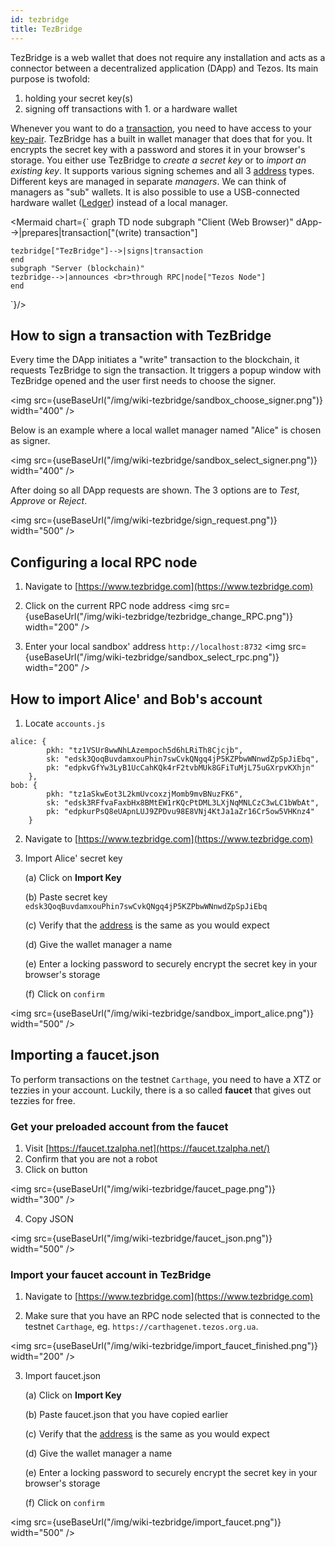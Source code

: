 ```yaml
---
id: tezbridge
title: TezBridge
---
```




TezBridge is a web wallet that does not require any installation and acts as a connector between a decentralized application (DApp) and Tezos. Its main purpose is twofold: 

1. holding your secret key(s)
2. signing off transactions with 1. or a hardware wallet

Whenever you want to do a [transaction](../tezos_protocol/operations/transaction), you need to have access to your [key-pair](../tezos_protocol/cryptography/key-pair). TezBridge has a built in wallet manager that does that for you. It encrypts the secret key with a password and stores it in your browser's storage. You either use TezBridge to *create a secret key* or to *import an existing key*. It supports various signing schemes and all 3 [address](../tezos_protocol/account) types. Different keys are managed in separate *managers*. We can think of managers as "sub" wallets. It is also possible to use a USB-connected hardware wallet ([Ledger](https://www.ledger.com)) instead of a local manager.

<Mermaid chart={`
graph TD
	node
  subgraph "Client (Web Browser)"
    dApp-->|prepares|transaction["(write) transaction"]
    
    tezbridge["TezBridge"]-->|signs|transaction
    end
    subgraph "Server (blockchain)"
    tezbridge-->|announces <br>through RPC|node["Tezos Node"]
    end
`}/>
            
## How to sign a transaction with TezBridge

Every time the DApp initiates a "write" transaction to the blockchain, it requests TezBridge to sign the transaction. It triggers a popup window with TezBridge opened and the user first needs to choose the signer.

<img src={useBaseUrl("/img/wiki-tezbridge/sandbox_choose_signer.png")} width="400" />

Below is an example where a local wallet manager named "Alice" is chosen as signer.

<img src={useBaseUrl("/img/wiki-tezbridge/sandbox_select_signer.png")} width="400" />

After doing so all DApp requests are shown. The 3 options are to *Test*, *Approve* or *Reject*. 

<img src={useBaseUrl("/img/wiki-tezbridge/sign_request.png")} width="500" />




## Configuring a local RPC node

1. Navigate to [https://www.tezbridge.com](https://www.tezbridge.com)
2. Click on the current RPC node address
<img src={useBaseUrl("/img/wiki-tezbridge/tezbridge_change_RPC.png")} width="200" />

3. Enter your local sandbox' address `http://localhost:8732` 
<img src={useBaseUrl("/img/wiki-tezbridge/sandbox_select_rpc.png")} width="200" />

## How to import Alice' and Bob's account
1. Locate `accounts.js`

```
alice: {
        pkh: "tz1VSUr8wwNhLAzempoch5d6hLRiTh8Cjcjb",
        sk: "edsk3QoqBuvdamxouPhin7swCvkQNgq4jP5KZPbwWNnwdZpSpJiEbq",
        pk: "edpkvGfYw3LyB1UcCahKQk4rF2tvbMUk8GFiTuMjL75uGXrpvKXhjn"
    },
bob: {
        pkh: "tz1aSkwEot3L2kmUvcoxzjMomb9mvBNuzFK6",
        sk: "edsk3RFfvaFaxbHx8BMtEW1rKQcPtDML3LXjNqMNLCzC3wLC1bWbAt",
        pk: "edpkurPsQ8eUApnLUJ9ZPDvu98E8VNj4KtJa1aZr16Cr5ow5VHKnz4"
    }
```

2. Navigate to [https://www.tezbridge.com](https://www.tezbridge.com)

3. Import Alice' secret key

	(a) Click on **Import Key** 

	(b)	Paste secret key `edsk3QoqBuvdamxouPhin7swCvkQNgq4jP5KZPbwWNnwdZpSpJiEbq`

	(c) Verify that the [address](../tezos_protocol/cryptography/address) is the same as you would expect

	(d) Give the wallet manager a name

	(e) Enter a locking password to securely encrypt the secret key in your browser's storage

	(f) Click on `confirm`

<img src={useBaseUrl("/img/wiki-tezbridge/sandbox_import_alice.png")} width="500" />




## Importing a faucet.json

To perform transactions on the testnet `Carthage`, you need to have a XTZ or tezzies in your account. Luckily, there is a so called **faucet** that gives out tezzies for free. 

### Get your preloaded account from the faucet

1. Visit [https://faucet.tzalpha.net](https://faucet.tzalpha.net/) 
2. Confirm that you are not a robot
3. Click on button

<img src={useBaseUrl("/img/wiki-tezbridge/faucet_page.png")} width="300" />

4. Copy JSON

<img src={useBaseUrl("/img/wiki-tezbridge/faucet_json.png")} width="500" />

### Import your faucet account in TezBridge

1. Navigate to [https://www.tezbridge.com](https://www.tezbridge.com)

2. Make sure that you have an RPC node selected that is connected to the testnet `Carthage`, eg. `https://carthagenet.tezos.org.ua`.

<img src={useBaseUrl("/img/wiki-tezbridge/import_faucet_finished.png")} width="200" />

3. Import faucet.json

	(a) Click on **Import Key** 

	(b)	Paste faucet.json that you have copied earlier

	(c) Verify that the [address](../tezos_protocol/cryptography/address) is the same as you would expect

	(d) Give the wallet manager a name

	(e) Enter a locking password to securely encrypt the secret key in your browser's storage

	(f) Click on `confirm`

<img src={useBaseUrl("/img/wiki-tezbridge/import_faucet.png")} width="500" />